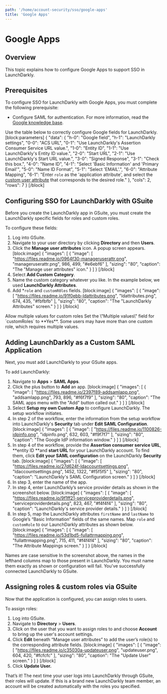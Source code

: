 ```yaml
---
path: '/home/account-security/sso/google-apps'
title: 'Google Apps'
---
```


# Google Apps

## Overview

This topic explains how to configure Google Apps to support SSO in LaunchDarkly.

## Prerequisites

To configure SSO for LaunchDarkly with Google Apps, you must complete the following prerequisite:

- Configure SAML for authentication. For more information, read the [Google knowledge base](https://support.google.com/a/answer/6087519).

Use the table below to correctly configure Google fields for LaunchDarkly.
[block:parameters]
{
"data": {
"h-0": "Google field",
"h-1": "LaunchDarkly settings",
"0-0": "ACS URL",
"0-1": "Use LaunchDarkly's Assertion Consumer Service URL value.",
"1-0": "Entity ID",
"1-1": "Use LaunchDarkly's Entity ID value.",
"2-0": "Start URL",
"2-1": "Use LaunchDarkly's Start URL value.",
"3-0": "Signed Response",
"3-1": "Check this box.",
"4-0": "Name ID",
"4-1": "Select 'Basic Information' and 'Primary Email'",
"5-0": "Name ID Format",
"5-1": "Select 'EMAIL'.",
"6-0": "Attribute Mapping",
"6-1": "Enter `role` as the 'application attribute', and select the [custom user attribute](https://support.google.com/a/answer/6208725?hl=en) that corresponds to the desired role."
},
"cols": 2,
"rows": 7
}
[/block]

## Configuring SSO for LaunchDarkly with GSuite

Before you create the LaunchDarkly app in GSuite, you must create the LaunchDarkly specific fields for roles and custom roles.

To configure these fields:

1. Log into GSuite.
2. Navigate to your user directory by clicking **Directory** and then **Users**.
3. Click the **Manage user attributes** icon. A popup screen appears.
   [block:image]
   {
   "images": [
   {
   "image": [
   "https://files.readme.io/0964f30-manageruserattr.png",
   "manageruserattr.png",
   986,
   499,
   "#e6ebf6"
   ],
   "sizing": "80",
   "caption": "The \"Manage user attributes\" icon."
   }
   ]
   }
   [/block]
4. Select **Add Custom Category**.
5. Name the custom category whatever you like. In the example below, we used **LaunchDarkly Attributes**.
6. Add \*`role` and `customR0les` fields.
   [block:image]
   {
   "images": [
   {
   "image": [
   "https://files.readme.io/91f0ebb-ldattributes.png",
   "ldattributes.png",
   674,
   435,
   "#fbfbfb"
   ],
   "sizing": "80",
   "caption": "The \"LaunchDarkly Attributes\" screen."
   }
   ]
   }
   [/block]

<Callout intent="info">
  <CalloutTitle>Allow multiple values for custom roles</CalloutTitle>
  <CalloutDescription>
    Set the \"Multiple values\" field for `customRoles` to **Yes**. Some users may have more than one custom role, which
    requires multiple values.
  </CalloutDescription>
</Callout>

## Adding LaunchDarkly as a Custom SAML Application

Next, you must add LaunchDarkly to your GSuite apps.

To add LaunchDarkly:

1. Navigate to **Apps** > **SAML Apps**.
2. Click the plus button to **Add** an app.
   [block:image]
   {
   "images": [
   {
   "image": [
   "https://files.readme.io/2397f89-addsamlapp.png",
   "addsamlapp.png",
   793,
   896,
   "#f6f7f9"
   ],
   "sizing": "80",
   "caption": "The SAML apps menu with the \"Add\" button called out."
   }
   ]
   }
   [/block]
3. Select **Setup my own Custom App** to configure LaunchDarkly. The setup workflow initiates.
4. In step 2 of the workflow, enter the information from the setup workflow into LaunchDarkly's **Security** tab under **Edit SAML Configuration**.
   [block:image]
   {
   "images": [
   {
   "image": [
   "https://files.readme.io/1100826-idpinfo.png",
   "idpinfo.png",
   632,
   603,
   "#f9f7f7"
   ],
   "sizing": "80",
   "caption": "The Google IdP information window."
   }
   ]
   }
   [/block]
5. In step 4 of the workflow, provide the **Assertion consumer service URL**, **entity ID **and **start URL** for your LaunchDarkly account. To find them, click **Edit your SAML configuration** on the LaunchDarkly **Security** tab.
   [block:image]
   {
   "images": [
   {
   "image": [
   "https://files.readme.io/27d624f-ldaccountsettings.png",
   "ldaccountsettings.png",
   1452,
   1322,
   "#f5f5f5"
   ],
   "sizing": "80",
   "caption": "LaunchDarkly's SAML Configuration screen."
   }
   ]
   }
   [/block]
6. In step 3, enter the name of the app.
7. In step 4, enter LaunchDarkly’s service provider details as shown in the screenshot below.
   [block:image]
   {
   "images": [
   {
   "image": [
   "https://files.readme.io/9f1ff21-serviceproviderdetails.png",
   "serviceproviderdetails.png",
   823,
   467,
   "#f4f4f4"
   ],
   "sizing": "80",
   "caption": "LaunchDarkly's service provider details."
   }
   ]
   }
   [/block]
8. In step 5, map the LaunchDarkly attributes `firstName` and `lastName` to Google’s “Basic Information” fields of the same names. Map `role` and `customRole` to our LaunchDarkly attributes as shown below.
   [block:image]
   {
   "images": [
   {
   "image": [
   "https://files.readme.io/53d1bd5-fullattrmapping.png",
   "fullattrmapping.png",
   715,
   411,
   "#f4f4f4"
   ],
   "sizing": "80",
   "caption": "The Attribute Mappings screen."
   }
   ]
   }
   [/block]

<Callout intent="alert">
  <CalloutTitle>Names are case sensitive</CalloutTitle>
  <CalloutDescription>
    In the screenshot above, the names in the lefthand columns map to those present in LaunchDarkly. You must name them
    exactly as shown or configuration will fail.
  </CalloutDescription>
</Callout>
You've successfully connected LaunchDarkly to GSuite.

## Assigning roles & custom roles via GSuite

Now that the application is configured, you can assign roles to users.

To assign roles:

1. Log into GSuite.
2. Navigate to **Directory** > **Users**.
3. Click on the user that you want to assign roles to and choose **Account** to bring up the user's account settings.
4. Click **Edit** beneath “Manage user attributes” to add the user’s role(s) to the corresponding attribute fields.
   [block:image]
   {
   "images": [
   {
   "image": [
   "https://files.readme.io/c35030a-updateuser.png",
   "updateuser.png",
   604,
   420,
   "#fcfcfc"
   ],
   "sizing": "80",
   "caption": "The \"Update User\" screen."
   }
   ]
   }
   [/block]
5. Click **Update User.**

That’s it! The next time your user logs into LaunchDarkly through GSuite, their roles will update. If this is a brand new LaunchDarkly team member, an account will be created automatically with the roles you specified.
